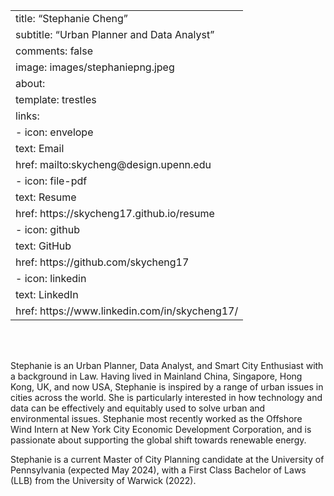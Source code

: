 
---
title: "Stephanie Cheng"
subtitle: "Urban Planner and Data Analyst"
comments: false
image: images/stephaniepng.jpeg
about:
  template: trestles
  links:
    - icon: envelope
      text: Email
      href: mailto:skycheng@design.upenn.edu
    - icon: file-pdf
      text: Resume
      href: https://skycheng17.github.io/resume
    - icon: github
      text: GitHub
      href: https://github.com/skycheng17
    - icon: linkedin
      text: LinkedIn
      href: https://www.linkedin.com/in/skycheng17/  
---

::: {#hero-heading}
<br><br>

Stephanie is an Urban Planner, Data Analyst, and Smart City Enthusiast with a background in Law. Having lived in Mainland China, Singapore, Hong Kong, UK, and now USA, Stephanie is inspired by a range of urban issues in cities across the world. She is particularly interested in how technology and data can be effectively and equitably used to solve urban and environmental issues. Stephanie most recently worked as the Offshore Wind Intern at New York City Economic Development Corporation, and is passionate about supporting the global shift towards renewable energy.

Stephanie is a current Master of City Planning candidate at the University of Pennsylvania (expected May 2024), with a First Class Bachelor of Laws (LLB) from the University of Warwick (2022).

:::